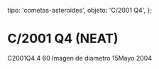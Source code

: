 
  tipo: 'cometas-asteroides',
  objeto: 'C/2001 Q4',
};

# C/2001 Q4 (NEAT)

<Imagen
  src="registro/c2001-q4_20040515_1_mosaico-c2001q4-4tomas-de-60s72pp.jpg"
  fecha="20040515"
/>

C2001Q4 4 60 Imagen de diametro 15Mayo 2004